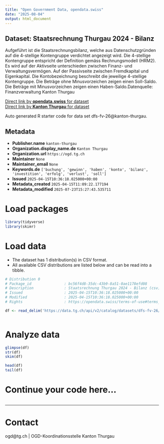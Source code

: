```yaml
---
title: "Open Government Data, opendata.swiss"
date: "2025-08-04"
output: html_document
---
```


## Dataset: Staatsrechnung Thurgau 2024 - Bilanz

Aufgeführt ist die Staatsrechnungsbilanz, welche aus Datenschutzgründen auf die 4-stellige Kontengruppe verdichtet angezeigt wird. Die 4-stellige Kontengruppe entspricht der Definition gemäss Rechnungsmodell (HRM2). Es wird auf der Aktivseite unterschieden zwischen Finanz- und Verwaltungsvermögen. Auf der Passivseite zwischen Fremdkapital und Eigenkapital. Die Kontobezeichnung beschreibt die jeweilige 4-stellige Kontengruppe. Die Beträge ohne Minusvorzeichen zeigen einen Soll-Saldo. Die Beträge mit Minusvorzeichen zeigen einen Haben-Saldo.Datenquelle: Finanzverwaltung Kanton Thurgau

[Direct link by **opendata.swiss** for dataset](https://opendata.swiss/de/dataset/staatsrechnung-thurgau-2024-bilanz)<br>
[Direct link by **Kanton Thurgau** for dataset](https://data.tg.ch/explore/dataset/dfs-fv-26/)

Auto generated R starter code for data set dfs-fv-26@kanton-thurgau.

## Metadata

- **Publisher.name** `kanton-thurgau`
- **Organization.display_name.de** `Kanton Thurgau`
- **Organization.url** `https://ogd.tg.ch`
- **Maintainer** `None`
- **Maintainer_email** `None`
- **Keywords.de** `['buchung', 'gewinn', 'haben', 'konto', 'bilanz', 'investition', 'erfolg', 'verlust', 'soll']`
- **Issued** `2025-04-15T10:36:18.025000+00:00`
- **Metadata_created** `2025-04-15T11:09:22.177194`
- **Metadata_modified** `2025-07-23T15:27:43.535711`


# Load packages

```r

library(tidyverse)
library(skimr)

```

# Load data

-   The dataset has 1 distribution(s) in CSV format.
-   All available CSV distributions are listed below and can be read into a tibble.

```r

# Distribution 0
# Package_id               : bc56f4d8-35dc-43b9-8a51-0ae1178efd08
# Description              : Staatsrechnung Thurgau 2024 - Bilanz (csv)
# Issued                   : 2025-04-15T10:36:18.025000+00:00
# Modified                 : 2025-04-15T10:36:18.025000+00:00
# Rights                   : https://opendata.swiss/terms-of-use#terms_by

df <- read_delim('https://data.tg.ch/api/v2/catalog/datasets/dfs-fv-26/exports/csv?use_labels=true')



```

# Analyze data

```r

glimpse(df)
str(df)
skim(df)

head(df)
tail(df)

```

# Continue your code here...

```r

```

------------------------------------------------------------------------

# Contact

ogd@tg.ch | OGD-Koordinationsstelle Kanton Thurgau
